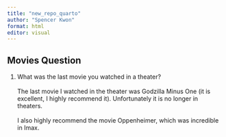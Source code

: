 ```yaml
---
title: "new_repo_quarto"
author: "Spencer Kwon"
format: html
editor: visual
---
```


## Movies Question

1.  What was the last movie you watched in a theater?\
    \
    The last movie I watched in the theater was Godzilla Minus One (it is excellent, I highly recommend it). Unfortunately it is no longer in theaters.\
    \
    I also highly recommend the movie Oppenheimer, which was incredible in Imax.
